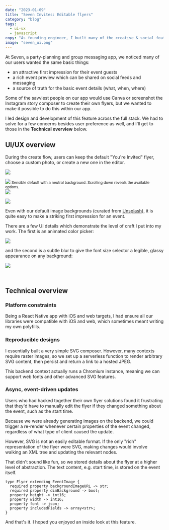 ```yaml
---
date: "2023-01-09"
title: "Seven Invites: Editable flyers"
category: "blog"
tags:
  - ui-ux
  - javascript
copy: "As founding engineer, I built many of the creative & social features for this app. Here's one."
image: "seven_ui.png"
---
```


At Seven, a party-planning and group messaging app, we noticed many of our users wanted the same basic things:

- an attractive first impression for their event guests
- a rich event preview which can be shared on social feeds and messaging
- a source of truth for the basic event details (what, when, where)

Some of the savviest people on our app would use Canva or screenshot the Instagram story composer to create their own flyers, but we wanted to make it possible to do this within our app.

I led design and development of this feature across the full stack. We had to solve for a few concerns besides user preference as well, and I'll get to those in the **Technical overview** below.

## UI/UX overview

During the create flow, users can keep the default "You're Invited" flyer, choose a custom photo, or create a new one in the editor.

![](seven_ui-00.png)

<div class="layout-row">
  <div class="col">
    <img src="seven_ui-01.jpg" />
    <small>Sensible default with a neutral background. Scrolling down reveals the available options.</small>
  </div>
  <div class="col">
    <img src="seven_ui-02.jpeg" />
  </div>
</div>

![](seven_ui.png)

Even with our default image backgrounds (curated from [Unsplash](https://unsplash.com/)), it is quite easy to make a striking first impression for an event.

There are a few UI details which demonstrate the level of craft I put into my work. The first is an animated color picker:

![](seven_ui-03.gif)

and the second is a subtle blur to give the font size selector a legible, glassy appearance on any background:

![](seven_ui-04.png)

<br />

## Technical overview

### Platform constraints

Being a React Native app with iOS and web targets, I had ensure all our libraries were compatible with iOS and web, which sometimes meant writing my own polyfills.

### Reproducible designs

I essentially built a very simple SVG composer. However, many contexts require raster images, so we set up a serverless function to render arbitrary SVG content, then persist and return a link to a hosted JPEG.

This backend context actually runs a Chromium instance, meaning we can support web fonts and other advanced SVG features.

### Async, event-driven updates

Users who had hacked together their own flyer solutions found it frustrating that they'd have to manually edit the flyer if they changed something about the event, such as the start time.

Because we were already generating images on the backend, we could trigger a re-render whenever certain properties of the event changed, regardless of what type of client caused the update.

However, SVG is not an easily editable format. If the only "rich" representation of the flyer were SVG, making changes would involve walking an XML tree and updating the relevant nodes.

That didn't sound like fun, so we stored details about the flyer at a higher level of abstraction. The text content, e.g. start time, is stored on the event itself.

```
type Flyer extending EventImage {
  required property backgroundImageURL -> str;
  required property dimBackground -> bool;
  property height -> int16;
  property width -> int16;
  property font -> json;
  property includedFields -> array<str>;
}
```

And that's it. I hoped you enjoyed an inside look at this feature.
